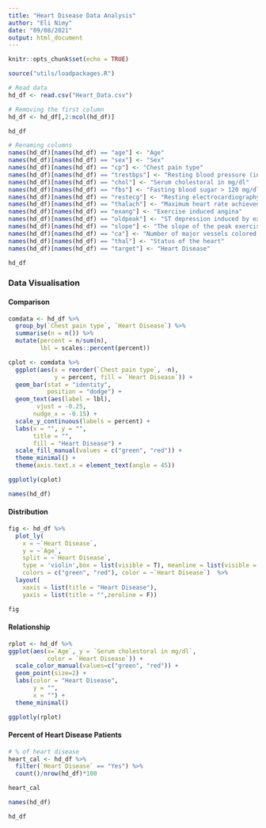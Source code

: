 ```yaml
---
title: "Heart Disease Data Analysis"
author: "Eli Nimy"
date: "09/08/2021"
output: html_document
---
```


```r
knitr::opts_chunk$set(echo = TRUE)
```


```r
source("utils/loadpackages.R")
```


```r
# Read data 
hd_df <- read.csv("Heart_Data.csv")
```


```r
# Removing the first column 
hd_df <- hd_df[,2:ncol(hd_df)]
```


```r
hd_df
```


```r
# Renaming columns 
names(hd_df)[names(hd_df) == "age"] <- "Age"
names(hd_df)[names(hd_df) == "sex"] <- "Sex"
names(hd_df)[names(hd_df) == "cp"] <- "Chest pain type"
names(hd_df)[names(hd_df) == "trestbps"] <- "Resting blood pressure (in mm Hg on admission to the hospital)"
names(hd_df)[names(hd_df) == "chol"] <- "Serum cholestoral in mg/dl"
names(hd_df)[names(hd_df) == "fbs"] <- "Fasting blood sugar > 120 mg/dl"
names(hd_df)[names(hd_df) == "restecg"] <- "Resting electrocardiography results"
names(hd_df)[names(hd_df) == "thalach"] <- "Maximum heart rate achieved"
names(hd_df)[names(hd_df) == "exang"] <- "Exercise induced angina"
names(hd_df)[names(hd_df) == "oldpeak"] <- "ST depression induced by exercise relative to rest"
names(hd_df)[names(hd_df) == "slope"] <- "The slope of the peak exercise ST segment"
names(hd_df)[names(hd_df) == "ca"] <- "Number of major vessels colored by fluoroscopic"
names(hd_df)[names(hd_df) == "thal"] <- "Status of the heart"
names(hd_df)[names(hd_df) == "target"] <- "Heart Disease"

```


```r
hd_df
```

### Data Visualisation 
#### Comparison 
```r
comdata <- hd_df %>% 
  group_by(`Chest pain type`, `Heart Disease`) %>% 
  summarise(n = n()) %>% 
  mutate(percent = n/sum(n), 
         lbl = scales::percent(percent))

cplot <- comdata %>% 
  ggplot(aes(x = reorder(`Chest pain type`, -n),
             y = percent, fill = `Heart Disease`)) +
  geom_bar(stat = "identity",
           position = "dodge") +
  geom_text(aes(label = lbl),
        vjust = -0.25,
       nudge_x = -0.15) +
  scale_y_continuous(labels = percent) +
  labs(x = "", y = "",
       title = "",
       fill = "Heart Disease") +
  scale_fill_manual(values = c("green", "red")) +
  theme_minimal() +
  theme(axis.text.x = element_text(angle = 45))

ggplotly(cplot)
```


```r
names(hd_df)
```

#### Distribution 
```r
fig <- hd_df %>%
  plot_ly(
    x = ~`Heart Disease`,
    y = ~`Age`, 
    split = ~`Heart Disease`,
    type = 'violin',box = list(visible = T), meanline = list(visible = T), 
    colors = c("green", "red"), color = ~`Heart Disease`)  %>%
  layout(
    xaxis = list(title = "Heart Disease"),
    yaxis = list(title = "",zeroline = F))

fig 
```

#### Relationship 
```r
rplot <- hd_df %>% 
ggplot(aes(x=`Age`, y = `Serum cholestoral in mg/dl`,
           color = `Heart Disease`)) + 
  scale_color_manual(values=c("green", "red")) +
  geom_point(size=2) +
  labs(color = "Heart Disease",
       y = "",
       x = "") +
  theme_minimal()

ggplotly(rplot)
```

#### Percent of Heart Disease Patients 
```r
# % of heart disease
heart_cal <- hd_df %>% 
  filter(`Heart Disease` == "Yes") %>% 
  count()/nrow(hd_df)*100
```


```r
heart_cal
```


```r
names(hd_df)
```


```r
hd_df
```


```r

```


```r

```


```r

```


```r

```


```r

```


```r

```


```r

```


```r

```


```r

```


```r

```


```r

```


```r

```


```r

```


```r

```


```r

```


```r

```


```r

```


```r

```


```r

```


```r

```


```r

```


```r

```


```r

```


```r

```


```r

```


```r

```


```r

```






